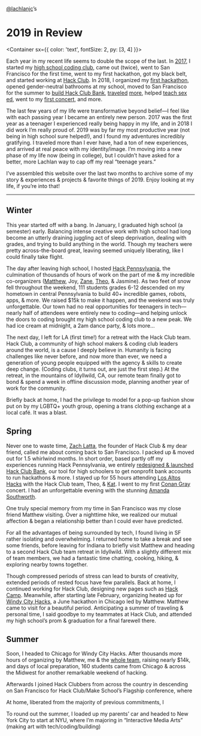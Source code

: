 
<Banner>

<Container variant="wide">

[@lachlanjc](https://lachlanjc.me)’s

# 2019 <span>in Review</span>

</Container>

</Banner>

<Container sx={{ color: 'text', fontSize: 2, py: [3, 4] }}>

<BaseStyles>

Each year in my recent life seems to double the scope of the last. In
[2017](https://lachlanjc.me/2017), I started my [high school coding
club](https://twitter.com/zachlatta/status/955522122750701568?s=20), came out
(twice), went to San Francisco for the first time, went to my first hackathon,
got my black belt, and started working at [Hack Club](https://hackclub.com). In
2018, I organized my [first hackathon](https://hackhappyvalley.com), opened
gender-neutral bathrooms at my school, moved to San Francisco for the summer to
[build Hack Club
Bank](https://medium.com/hackclub/a-bank-for-student-hackers-e5d894ea5375),
[traveled](https://hackchicago.io)
[more](https://www.instagram.com/p/BmI9vIqnRqP/), helped [teach sex
ed](https://gasp.netlify.com), went to my [first
concert](https://www.instagram.com/p/Bop7pA2nova/), and more.

The last few years of my life were transformative beyond belief—I feel like with
each passing year I became an entirely new person. 2017 was the first year as a
teenager I experienced really being happy in my life, and in 2018 I did work I’m
really proud of. 2019 was by far my most productive year (not being in high
school sure helped!), and I found my adventures incredibly gratifying. I
traveled more than I ever have, had a ton of new experiences, and arrived at
real peace with my identity/image. I’m moving into a new phase of my life now
(being in college), but I couldn’t have asked for a better, more Lachlan way to
cap off my real “teenage years.”

I’ve assembled this website over the last two months to archive some of my story
& experiences & projects & favorite things of 2019. Enjoy looking at my life, if
you’re into that!

***

## Winter

This year started off with a bang. In January, I graduated high school (a
semester) early. Balancing intense creative work with high school had long
become an utterly draining juggling act of sleep deprivation, dealing with
grades, and trying to build anything in the world. Though my teachers were
pretty across-the-board great, leaving seemed uniquely liberating, like I could
finally take flight.

The day after leaving high school, I hosted [Hack
Pennsylvania](https://hackpenn.com), the culmination of thousands of hours of
work on the part of me & my incredible co-organizers
([Matthew](https://matthewstanciu.me/), Joy, [Zane](https://zane.sh/),
[Theo](https://tmb.sh/), & Jasmine). As two feet of snow fell throughout the
weekend, 111 students grades 6-12 descended on my hometown in central
Pennsylvania to build 40+ incredible games, robots, apps, & more. We raised $15k
to make it happen, and the weekend was truly unforgettable. Our town had no real
opportunities for teenagers in tech—nearly half of attendees were entirely new
to coding—and helping unlock the doors to coding brought my high school coding
club to a new peak. We had ice cream at midnight, a 2am dance party, & lots
more…

The next day, I left for LA (first time!) for a retreat with the Hack Club team.
Hack Club, a community of high school makers & coding club leaders around the
world, is a cause I deeply believe in. Humanity is facing challenges like never
before, and now more than ever, we need a generation of young people equipped
with the agency & skills to create deep change. (Coding clubs, it turns out, are
just the first step.) At the retreat, in the mountains of Idyllwild, CA, our
remote team finally got to bond & spend a week in offline discussion mode,
planning another year of work for the community.

Briefly back at home, I had the privilege to model for a pop-up fashion show put
on by my LGBTQ+ youth group, opening a trans clothing exchange at a local café.
It was a blast.

## Spring

Never one to waste time, [Zach Latta](https://zachlatta.com/), the founder of
Hack Club & my dear friend, called me about coming back to San Francisco. I
packed up & moved out for 1.5 whirlwind months. In short order, based partly off
my experiences running Hack Pennsylvania, we entirely [redesigned & launched
Hack Club Bank](https://hackclub.com/bank/), our tool for high schoolers to get
nonprofit bank accounts to run hackathons & more. I stayed up for 55 hours
attending [Los Altos Hacks](https://www.losaltoshacks.com/) with the Hack Club
team, Theo, & [Kat](https://katmh.com). I went to my first [Conan
Gray](https://g.co/kgs/v6vw2S) concert. I had an unforgettable evening with the
stunning [Amanda Southworth](https://twitter.com/amndasuthwrth).

One truly special memory from my time in San Francisco was my close friend
Matthew visiting. Over a nighttime hike, we realized our mutual affection &
began a relationship better than I could ever have predicted.

For all the advantages of being surrounded by tech, I found living in SF rather
isolating and overwhelming. I returned home to take a break and see some
friends, before leaving for Indiana to briefly visit Matthew and heading to a
second Hack Club team retreat in Idyllwild. With a slightly different mix of
team members, we had a fantastic time chatting, cooking, hiking, & exploring
nearby towns together.

Though compressed periods of stress can lead to bursts of creativity, extended
periods of rested focus have few parallels. Back at home, I continued working
for Hack Club, designing new pages such as [Hack
Camp](https://hackclub.com/camp/). Meanwhile, after starting late February,
organizing heated up for [Windy City Hacks](https://windyhacks.com), a June
hackathon in Chicago led by Matthew. Matthew came to visit for a beautiful
period. Anticipating a summer of traveling & personal time, I said goodbye to my
teammates at Hack Club, and attended my high school’s prom & graduation for a
final farewell there.

## Summer

Soon, I headed to Chicago for Windy City Hacks. After thousands more hours of
organizing by Matthew, me & the [whole
team](https://2019.windyhacks.com/#leadership), raising nearly $14k, and days of
local preparation, 160 students came from Chicago & across the Midwest for
another remarkable weekend of hacking.

Afterwards I joined Hack Clubbers from across the country in descending on San
Francisco for Hack Club/Make School’s Flagship conference, where 

At home, liberated from the majority of previous commitments, I 

To round out the summer, I loaded up my parents’ car and headed to New York City
to start at NYU, where I’m majoring in “Interactive Media Arts” (making art with
tech/coding/building)

</BaseStyles>

</Container>
